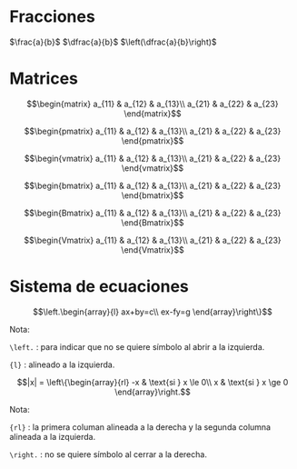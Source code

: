 # Fracciones

$\frac{a}{b}$
$\dfrac{a}{b}$
$\left(\dfrac{a}{b}\right)$

# Matrices

$$\begin{matrix}
a_{11} & a_{12} & a_{13}\\
a_{21} & a_{22} & a_{23}
\end{matrix}$$

$$\begin{pmatrix}
a_{11} & a_{12} & a_{13}\\
a_{21} & a_{22} & a_{23}
\end{pmatrix}$$

$$\begin{vmatrix}
a_{11} & a_{12} & a_{13}\\
a_{21} & a_{22} & a_{23}
\end{vmatrix}$$

$$\begin{bmatrix}
a_{11} & a_{12} & a_{13}\\
a_{21} & a_{22} & a_{23}
\end{bmatrix}$$

$$\begin{Bmatrix}
a_{11} & a_{12} & a_{13}\\
a_{21} & a_{22} & a_{23}
\end{Bmatrix}$$

$$\begin{Vmatrix}
a_{11} & a_{12} & a_{13}\\
a_{21} & a_{22} & a_{23}
\end{Vmatrix}$$

# Sistema de ecuaciones

$$\left.\begin{array}{l}
ax+by=c\\
ex-fy=g
\end{array}\right\}$$

Nota:

`\left.` : para indicar que no se quiere símbolo al abrir a la izquierda.

`{l}` : alineado a la izquierda.

$$|x| = \left\{\begin{array}{rl}
-x & \text{si } x \le 0\\
x & \text{si } x \ge 0
\end{array}\right.$$

Nota:

`{rl}` : la primera columan alineada a la derecha y la segunda columna alineada a la izquierda.

`\right.` : no se quiere símbolo al cerrar a la derecha.
